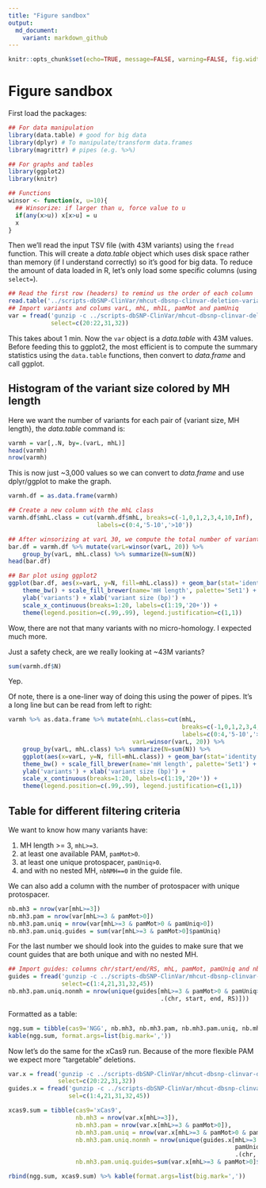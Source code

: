 ```yaml
---
title: "Figure sandbox"
output:
  md_document:
    variant: markdown_github
---
```


```r
knitr::opts_chunk$set(echo=TRUE, message=FALSE, warning=FALSE, fig.width=10)
```

# Figure sandbox

First load the packages:

```r
## For data manipulation
library(data.table) # good for big data
library(dplyr) # To manipulate/transform data.frames
library(magrittr) # pipes (e.g. %>%)

## For graphs and tables
library(ggplot2)
library(knitr)

## Functions
winsor <- function(x, u=10){
  ## Winsorize: if larger than u, force value to u
  if(any(x>u)) x[x>u] = u
  x
}
```

Then we'll read the input TSV file (with 43M variants) using the `fread` function.
This will create a *data.table* object which uses disk space rather than memory (if I understand correctly) so it's good for big data.
To reduce the amount of data loaded in R, let's only load some specific columns (using `select=`).

```r
## Read the first row (headers) to remind us the order of each column
read.table('../scripts-dbSNP-ClinVar/mhcut-dbsnp-clinvar-deletion-variants.tsv.gz', nrows=1)
## Import variants and colums varL, mhL, mh1L, pamMot and pamUniq
var = fread('gunzip -c ../scripts-dbSNP-ClinVar/mhcut-dbsnp-clinvar-deletion-variants.tsv.gz',
            select=c(20:22,31,32))
```

This takes about 1 min.
Now the `var` object is a *data.table* with 43M values. 
Before feeding this to ggplot2, the most efficient is to compute the summary statistics using the `data.table` functions, then convert to *data.frame* and call ggplot.

## Histogram of the variant size colored by MH length

Here we want the number of variants for each pair of {variant size, MH length}, the *data.table* command is:

```r
varmh = var[,.N, by=.(varL, mhL)]
head(varmh)
nrow(varmh)
```

This is now just ~3,000 values so we can convert to *data.frame* and use dplyr/ggplot to make the graph.

```r
varmh.df = as.data.frame(varmh)

## Create a new column with the mhL class
varmh.df$mhL.class = cut(varmh.df$mhL, breaks=c(-1,0,1,2,3,4,10,Inf),
                         labels=c(0:4,'5-10','>10'))

## After winsorizing at varL 30, we compute the total number of variant in each class for each variant size using dplyr.
bar.df = varmh.df %>% mutate(varL=winsor(varL, 20)) %>%
    group_by(varL, mhL.class) %>% summarize(N=sum(N))
head(bar.df)

## Bar plot using ggplot2
ggplot(bar.df, aes(x=varL, y=N, fill=mhL.class)) + geom_bar(stat='identity') +
    theme_bw() + scale_fill_brewer(name='mH length', palette='Set1') +
    ylab('variants') + xlab('variant size (bp)') +
    scale_x_continuous(breaks=1:20, labels=c(1:19,'20+')) +
    theme(legend.position=c(.99,.99), legend.justification=c(1,1))
```

Wow, there are not that many variants with no micro-homology. I expected much more.

Just a safety check, are we really looking at ~43M variants?

```r
sum(varmh.df$N)
```

Yep.

Of note, there is a one-liner way of doing this using the power of pipes.
It's a long line but can be read from left to right:

```r
varmh %>% as.data.frame %>% mutate(mhL.class=cut(mhL,
                                                 breaks=c(-1,0,1,2,3,4,10,Inf),
                                                 labels=c(0:4,'5-10','>10')),
                                   varL=winsor(varL, 20)) %>%
    group_by(varL, mhL.class) %>% summarize(N=sum(N)) %>%
    ggplot(aes(x=varL, y=N, fill=mhL.class)) + geom_bar(stat='identity') +
    theme_bw() + scale_fill_brewer(name='mH length', palette='Set1') +
    ylab('variants') + xlab('variant size (bp)') +
    scale_x_continuous(breaks=1:20, labels=c(1:19,'20+')) +
    theme(legend.position=c(.99,.99), legend.justification=c(1,1))
```

## Table for different filtering criteria

We want to know how many variants have:

1. MH length >= 3, `mhL>=3`.
1. at least one available PAM, `pamMot>0`.
1. at least one unique protospacer, `pamUniq>0`.
1. and with no nested MH, `nbNMH==0` in the guide file.

We can also add a column with the number of protospacer with unique protospacer.


```r
nb.mh3 = nrow(var[mhL>=3])
nb.mh3.pam = nrow(var[mhL>=3 & pamMot>0])
nb.mh3.pam.uniq = nrow(var[mhL>=3 & pamMot>0 & pamUniq>0])
nb.mh3.pam.uniq.guides = sum(var[mhL>=3 & pamMot>0]$pamUniq)
```

For the last number we should look into the guides to make sure that we count guides that are both unique and with no nested MH.

```r
## Import guides: columns chr/start/end/RS, mhL, pamMot, pamUniq and nbNMH
guides = fread('gunzip -c ../scripts-dbSNP-ClinVar/mhcut-dbsnp-clinvar-deletion-guides.tsv.gz',
               select=c(1:4,21,31,32,45))
nb.mh3.pam.uniq.nonmh = nrow(unique(guides[mhL>=3 & pamMot>0 & pamUniq>0 & nbNMH==0,
                                           .(chr, start, end, RS)]))
```

Formatted as a table:

```r
ngg.sum = tibble(cas9='NGG', nb.mh3, nb.mh3.pam, nb.mh3.pam.uniq, nb.mh3.pam.uniq.nonmh, nb.mh3.pam.uniq.guides)
kable(ngg.sum, format.args=list(big.mark=','))
```

Now let's do the same for the xCas9 run.
Because of the more flexible PAM we expect more "targetable" deletions.

```r
var.x = fread('gunzip -c ../scripts-dbSNP-ClinVar/mhcut-dbsnp-clinvar-deletion-xCas9-variants.tsv.gz',
              select=c(20:22,31,32))
guides.x = fread('gunzip -c ../scripts-dbSNP-ClinVar/mhcut-dbsnp-clinvar-deletion-xCas9-guides.tsv.gz',
                 sel=c(1:4,21,31,32,45))

xcas9.sum = tibble(cas9='xCas9',
                   nb.mh3 = nrow(var.x[mhL>=3]),
                   nb.mh3.pam = nrow(var.x[mhL>=3 & pamMot>0]),
                   nb.mh3.pam.uniq = nrow(var.x[mhL>=3 & pamMot>0 & pamUniq>0]),
                   nb.mh3.pam.uniq.nonmh = nrow(unique(guides.x[mhL>=3 & pamMot>0 &
                                                                pamUniq>0 & nbNMH==0,
                                                                .(chr, start, end, RS)])),
                   nb.mh3.pam.uniq.guides=sum(var.x[mhL>=3 & pamMot>0]$pamUniq))

rbind(ngg.sum, xcas9.sum) %>% kable(format.args=list(big.mark=','))
```
